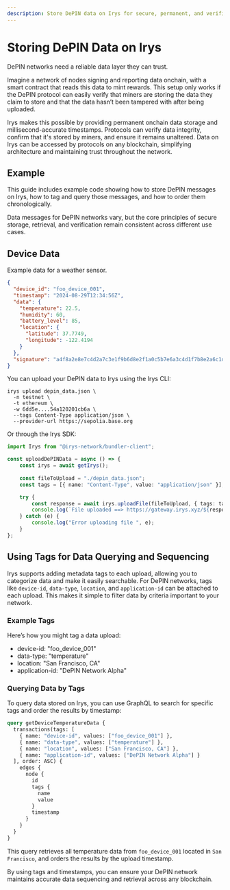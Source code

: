 ```yaml
---
description: Store DePIN data on Irys for secure, permanent, and verifiable storage with onchain proof.
---
```



# Storing DePIN Data on Irys

DePIN networks need a reliable data layer they can trust. 

Imagine a network of nodes signing and reporting data onchain, with a smart contract that reads this data to mint rewards. This setup only works if the DePIN protocol can easily verify that miners are storing the data they claim to store and that the data hasn’t been tampered with after being uploaded.

Irys makes this possible by providing permanent onchain data storage and millisecond-accurate timestamps. Protocols can verify data integrity, confirm that it's stored by miners, and ensure it remains unaltered. Data on Irys can be accessed by protocols on any blockchain, simplifying architecture and maintaining trust throughout the network.

## Example

This guide includes example code showing how to store DePIN messages on Irys, how to tag and query those messages, and how to order them chronologically. 

<Callout type="info" emoji="ℹ️"> 
  Data messages for DePIN networks vary, but the core principles of secure storage, retrieval, and verification remain consistent across different use cases. 
</Callout>

## Device Data

Example data for a weather sensor.

```json
{
  "device_id": "foo_device_001",
  "timestamp": "2024-08-29T12:34:56Z",
  "data": {
    "temperature": 22.5,
    "humidity": 60,
    "battery_level": 85,
    "location": {
      "latitude": 37.7749,
      "longitude": -122.4194
    }
  },
  "signature": "a4f8a2e8e7c4d2a7c3e1f9b6d8e2f1a0c5b7e6a3c4d1f7b8e2a6c1d3e7f8b9c2"
}
```

You can upload your DePIN data to Irys using the Irys CLI:

```console
irys upload depin_data.json \
  -n testnet \
  -t ethereum \
  -w 6dd5e....54a120201cb6a \
  --tags Content-Type application/json \
  --provider-url https://sepolia.base.org
```

Or through the Irys SDK:

```ts
import Irys from "@irys-network/bundler-client";

const uploadDePINData = async () => {
	const irys = await getIrys();
 
	const fileToUpload = "./depin_data.json";
	const tags = [{ name: "Content-Type", value: "application/json" }];

	try {
		const response = await irys.uploadFile(fileToUpload, { tags: tags });
		console.log(`File uploaded ==> https://gateway.irys.xyz/${response.id}`);
	} catch (e) {
		console.log("Error uploading file ", e);
	}
};
```

## Using Tags for Data Querying and Sequencing

Irys supports adding metadata tags to each upload, allowing you to categorize data and make it easily searchable. For DePIN networks, tags like `device-id`, `data-type`, `location`, and `application-id` can be attached to each upload. This makes it simple to filter data by criteria important to your network.

### Example Tags

Here’s how you might tag a data upload:

- device-id: "foo_device_001"
- data-type: "temperature"
- location: "San Francisco, CA"
- application-id: "DePIN Network Alpha"

### Querying Data by Tags

To query data stored on Irys, you can use GraphQL to search for specific tags and order the results by timestamp:

```graphql
query getDeviceTemperatureData {
  transactions(tags: [
    { name: "device-id", values: ["foo_device_001"] },
    { name: "data-type", values: ["temperature"] },
    { name: "location", values: ["San Francisco, CA"] },
    { name: "application-id", values: ["DePIN Network Alpha"] }
  ], order: ASC) {
    edges {
      node {
        id
        tags {
          name
          value
        }
        timestamp
      }
    }
  }
}
```

This query retrieves all temperature data from `foo_device_001` located in `San Francisco`, and orders the results by the upload timestamp. 

By using tags and timestamps, you can ensure your DePIN network maintains accurate data sequencing and retrieval across any blockchain.